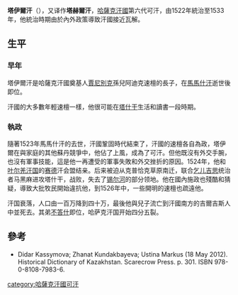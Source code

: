 '''塔伊爾汗'''（{{bd|？||1533年|}}），又译作'''塔赫爾汗'''，[[哈薩克汗國|哈薩克汗國]]第六代可汗，由1522年統治至1533年，他統治時期由於內外政策導致汗國接近瓦解。

==生平==
===早年===
塔伊爾汗是哈薩克汗國奠基人[[賈尼別克|賈尼別克]]孫兒阿迪克速檀的長子，在[[馬馬什汗|馬馬什汗]]逝世後即位。

汗國的大多數年輕速檀一樣，他很可能在[[塔什干|塔什干]]生活和讀書一段時期。

===執政===
隨著1523年馬馬什汗的去世，汗國鞏固時代結束了，汗國的速檀各自為政，塔伊爾在與家庭的其他蘇丹競爭中，他佔了上風，成為了可汗。但他既沒有外交手腕，也沒有軍事技能，這是他一再遭受的軍事失敗和外交挫折的原因。1524年，他和[[叶尔羌汗国|叶尔羌汗国]]的[[赛德|赛德]]汗会盟结亲。后来被迫从克普恰克草原南迁，联合[[吉尔吉斯|乞儿吉思]]统治者马黑麻进攻塔什干，战败，失去了[[锡尔河|锡尔河]]的部分领地。他在國內施政也殘酷和猜疑，導致大批牧民開始違抗他，到1526年中，一些開明的速檀也疏遠他。

汗国衰落，人口由一百万降到四十万，最後他與兒子流亡到汗國南方的吉爾吉斯人中並死去。其弟[[不答什|不答什]]即位，哈萨克汗国开始四分五裂。

==參考==
*Didar Kassymova; Zhanat Kundakbayeva; Ustina Markus (18 May 2012). Historical Dictionary of Kazakhstan. Scarecrow Press. p. 301. ISBN 978-0-8108-7983-6.

[[category:哈薩克汗國可汗|category:哈薩克汗國可汗]]